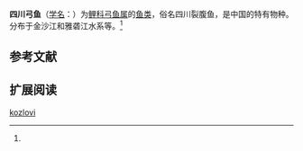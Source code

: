 {{Speciesbox
| name = 四川弓鱼
| status = 
| status_system = 
| image = 
| genus = Racoma
| species = kozlovi
| authority = Nikolsky, 1903<ref name='id6225'>{{cite web| url =http://www.bioinfo.cn/db05/BjdwSpecies.php?action=view&id=6225| title =四川弓鱼| work =中国动物物种编目数据库| publisher =中国科学院微生物研究所| author =中国科学院动物研究所| accessdate =2009-04-11| deadurl =yes| archiveurl =https://web.archive.org/web/20160305074553/http://www.bioinfo.cn/db05/BjdwSpecies.php?action=view&id=6225| archivedate =2016-03-05}}</ref>
}}

'''四川弓鱼'''（[[学名|学名]]：{{lang|la|''Racoma kozlovi''}}）为[[鲤科|鲤科]][[弓鱼属|弓鱼属]]的[[鱼类|鱼类]]，俗名四川裂腹鱼，是中国的特有物种。分布于金沙江和雅砻江水系等。<ref name='id6225'/>

== 参考文献 ==
{{reflist}}

== 扩展阅读 ==
{{refbegin}}
{{wikispecies-inline|Racoma kozlovi|四川弓鱼}}
{{refend}}

[[Category:弓鱼属|kozlovi]]


{{鯉形目小作品}}